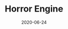 ---
title: Horror Engine
date: 2020-06-24
category:
  - Game Mechanic
  - UI / UX
  - 3D Art
external_link: https://www.unrealengine.com/marketplace/en-US/product/horror-engine
related_engine: Unreal Engine
externals_profile:
    name: tansuergene
---